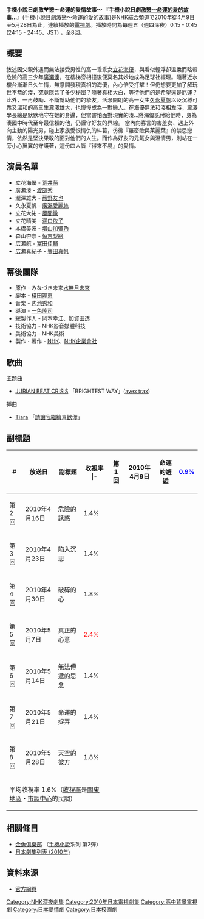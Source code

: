 '''手機小說日劇激♥戀～命運的愛情故事～'''
『'''手機小說日劇[[激戀～命運的愛的故事|激戀～命運的愛的故事]]…'''』(手機小說日劇[[激戀～命運的愛的故事|激戀～命運的愛的故事]])是[[日本放送協會|NHK]][[NHK綜合頻道|綜合頻道]]で2010年從4月9日至5月28日為止，連續播放的[[電視劇|電視劇]]。播放時間為毎週五（週四深夜）0:15 - 0:45 (24:15 - 24:45、[[日本標準時間|JST]]) ，全8回。

== 概要 ==
敘述因父親外遇而無法接受男性的高一乖乖女[[立花海優|立花海優]]，與看似輕浮卻溫柔而略帶危險的高三少年[[廣瀨湊|廣瀨湊]]，在樓梯旁相撞後便莫名其妙地成為足球社經理。隨著近水樓台漸漸日久生情，無意間發現真相的海優，內心倍受打擊！但仍想要更加了解玩世不恭的湊，究竟隱含了多少秘密？隨著真相大白，等待他們的是希望還是厄運？此外，一再鼓勵、不斷幫助他們的摯友，活潑開朗的高一女生[[久永夏帆|久永夏帆]]以及沉穩可靠又溫和的高三生[[瀧澤雄大|瀧澤雄大]]，也慢慢成為一對戀人。在海優無法和湊相左時，瀧澤學長總是默默地守在她的身邊，但當害怕面對現實的湊…將海優託付給他時，身為湊國中時代至今最信賴的他，仍謹守好友的界線。
當內向寡言的害羞女、遇上外向主動的陽光男，碰上家族愛恨情仇的糾葛，彷彿『羅密歐與茱麗葉』的禁忌戀情，依然是堅決果敢的面對他們的人生。而作為好友的元氣女與溫情男，則站在一旁小心翼翼的守護著，這份四人皆『得來不易』的愛情。

== 演員名單 ==
* 立花海優 - [[荒井萌|荒井萌]]
* 廣瀬湊 - [[渡部秀|渡部秀]]
* 瀧澤雄大 - [[蕨野友也|蕨野友也]]
* 久永夏帆 - [[廣瀨愛麗絲|廣瀨愛麗絲]]
* 立花大祐 - [[風間徹|風間徹]]
* 立花晴美 - [[洞口依子|洞口依子]]
* 本橋美波 - [[増山加彌乃|増山加彌乃]]
* 森山杏奈 - [[恒吉梨絵|恒吉梨絵]]
* 広瀬航 - [[冨田佳輔|冨田佳輔]]
* 広瀬真紀子 - [[豐田真帆|豐田真帆]]

== 幕後團隊 ==
* 原作 - みなづき未来[[水無月未來|水無月未來]]
* 脚本 - [[橫田理恵|橫田理恵]]
* 音楽 - [[内池秀和|内池秀和]]
* 導演 - [[一色隆司|一色隆司]]
* 總製作人 - 岡本幸江、加賀田透
* 技術協力 - NHK影音媒體科技
* 美術協力 - NHK美術
* 製作・著作 - [[日本放送協會|NHK]]、[[NHK企業會社|NHK企業會社]]

== 歌曲 ==
;主題曲
* [[JURIAN_BEAT_CRISIS|JURIAN BEAT CRISIS]] 「BRIGHTEST WAY」([[avex_trax|avex trax]])
;挿曲
* [[Tiara|Tiara]] 「[[Love_is…_with_KG/請讓我繼續喜歡你|請讓我繼續喜歡你]]」

== 副標題 ==
{| class="wikitable" style="text-align:center"
!#!!放送日!!副標題!!收視率
|-　
|第1回||2010年4月9日||命運的邂逅||<font color="blue">0.9%
|-
|第2回||2010年4月16日||危險的誘惑||1.4%
|-
|第3回||2010年4月23日||陷入沉思||1.4%
|-
|第4回||2010年4月30日||破碎的心||1.8%
|-
|第5回||2010年5月7日||真正的心意||<font color="red">2.4%
|-
|第6回||2010年5月14日||無法傳遞的思念||1.4%
|-
|第7回||2010年5月21日||命運的捉弄||1.4%
|-
|第8回||2010年5月28日||天空的彼方||1.8%
|-
!colspan="4"|平均收視率 1.6%（[[收視率|收視率]]是[[關東地方|關東地區]]・[[市調中心|市調中心]]的民調）
|}

== 相關條目 ==
* [[金魚俱樂部|金魚俱樂部]] （[[手機小說|手機小說]]系列 第2彈）
* [[日本劇集列表_(2010年)|日本劇集列表 (2010年)]]

== 資料來源 ==
*[https://web.archive.org/web/20100202222217/http://www.nhk.or.jp/gekikoi/ 官方網頁]

{{DEFAULTSORT:Gekikoi}}
[[Category:NHK深夜劇集|Category:NHK深夜劇集]]
[[Category:2010年日本電視劇集|Category:2010年日本電視劇集]]
[[Category:高中背景電視劇|Category:高中背景電視劇]]
[[Category:日本愛情劇|Category:日本愛情劇]]
[[Category:日本校園劇|Category:日本校園劇]]